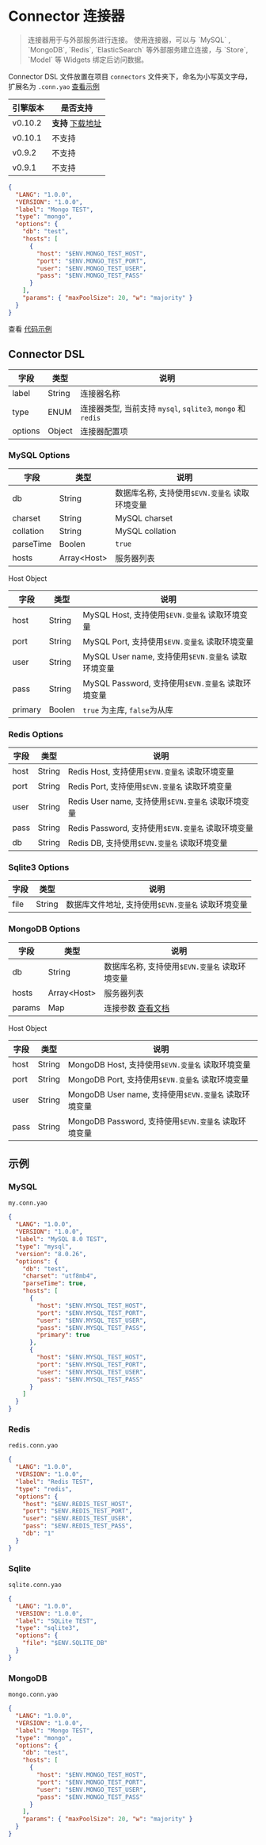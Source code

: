 # Connector 连接器

<blockquote>
  连接器用于与外部服务进行连接。 使用连接器，可以与 `MySQL` , `MongoDB`,
  `Redis`, `ElasticSearch` 等外部服务建立连接，与 `Store`, `Model` 等 Widgets
  绑定后访问数据。
</blockquote>

Connector DSL 文件放置在项目 `connectors` 文件夹下，命名为小写英文字母，扩展名为 `.conn.yao` [查看示例](https://github.com/YaoApp/yao/tree/main/tests/connectors)

| 引擎版本 | 是否支持                                                         |
| -------- | ---------------------------------------------------------------- |
| v0.10.2  | **支持** [下载地址](https://github.com/YaoApp/website-doc-zh-CN) |
| v0.10.1  | 不支持                                                           |
| v0.9.2   | 不支持                                                           |
| v0.9.1   | 不支持                                                           |

<Detail title="查看源码">

```json
{
  "LANG": "1.0.0",
  "VERSION": "1.0.0",
  "label": "Mongo TEST",
  "type": "mongo",
  "options": {
    "db": "test",
    "hosts": [
      {
        "host": "$ENV.MONGO_TEST_HOST",
        "port": "$ENV.MONGO_TEST_PORT",
        "user": "$ENV.MONGO_TEST_USER",
        "pass": "$ENV.MONGO_TEST_PASS"
      }
    ],
    "params": { "maxPoolSize": 20, "w": "majority" }
  }
}
```

</Detail>

查看 [代码示例](#示例)

## Connector DSL

| 字段    | 类型   | 说明                                                        |
| ------- | ------ | ----------------------------------------------------------- |
| label   | String | 连接器名称                                                  |
| type    | ENUM   | 连接器类型, 当前支持 `mysql`, `sqlite3`, `mongo` 和 `redis` |
| options | Object | 连接器配置项                                                |

### MySQL Options

| 字段      | 类型          | 说明                                           |
| --------- | ------------- | ---------------------------------------------- |
| db        | String        | 数据库名称, 支持使用`$EVN.变量名` 读取环境变量 |
| charset   | String        | MySQL charset                                  |
| collation | String        | MySQL collation                                |
| parseTime | Boolen        | `true`                                         |
| hosts     | Array\<Host\> | 服务器列表                                     |

Host Object

| 字段    | 类型   | 说明                                                |
| ------- | ------ | --------------------------------------------------- |
| host    | String | MySQL Host, 支持使用`$EVN.变量名` 读取环境变量      |
| port    | String | MySQL Port, 支持使用`$EVN.变量名` 读取环境变量      |
| user    | String | MySQL User name, 支持使用`$EVN.变量名` 读取环境变量 |
| pass    | String | MySQL Password, 支持使用`$EVN.变量名` 读取环境变量  |
| primary | Boolen | `true` 为主库, `false`为从库                        |

### Redis Options

| 字段 | 类型   | 说明                                                |
| ---- | ------ | --------------------------------------------------- |
| host | String | Redis Host, 支持使用`$EVN.变量名` 读取环境变量      |
| port | String | Redis Port, 支持使用`$EVN.变量名` 读取环境变量      |
| user | String | Redis User name, 支持使用`$EVN.变量名` 读取环境变量 |
| pass | String | Redis Password, 支持使用`$EVN.变量名` 读取环境变量  |
| db   | String | Redis DB, 支持使用`$EVN.变量名` 读取环境变量        |

### Sqlite3 Options

| 字段 | 类型   | 说明                                               |
| ---- | ------ | -------------------------------------------------- |
| file | String | 数据库文件地址, 支持使用`$EVN.变量名` 读取环境变量 |

### MongoDB Options

| 字段   | 类型          | 说明                                                                                                             |
| ------ | ------------- | ---------------------------------------------------------------------------------------------------------------- |
| db     | String        | 数据库名称, 支持使用`$EVN.变量名` 读取环境变量                                                                   |
| hosts  | Array\<Host\> | 服务器列表                                                                                                       |
| params | Map           | 连接参数 [查看文档](https://www.mongodb.com/docs/drivers/go/current/fundamentals/connection/#connection-options) |

Host Object

| 字段 | 类型   | 说明                                                  |
| ---- | ------ | ----------------------------------------------------- |
| host | String | MongoDB Host, 支持使用`$EVN.变量名` 读取环境变量      |
| port | String | MongoDB Port, 支持使用`$EVN.变量名` 读取环境变量      |
| user | String | MongoDB User name, 支持使用`$EVN.变量名` 读取环境变量 |
| pass | String | MongoDB Password, 支持使用`$EVN.变量名` 读取环境变量  |

## 示例

### MySQL

`my.conn.yao`

```json
{
  "LANG": "1.0.0",
  "VERSION": "1.0.0",
  "label": "MySQL 8.0 TEST",
  "type": "mysql",
  "version": "8.0.26",
  "options": {
    "db": "test",
    "charset": "utf8mb4",
    "parseTime": true,
    "hosts": [
      {
        "host": "$ENV.MYSQL_TEST_HOST",
        "port": "$ENV.MYSQL_TEST_PORT",
        "user": "$ENV.MYSQL_TEST_USER",
        "pass": "$ENV.MYSQL_TEST_PASS",
        "primary": true
      },
      {
        "host": "$ENV.MYSQL_TEST_HOST",
        "port": "$ENV.MYSQL_TEST_PORT",
        "user": "$ENV.MYSQL_TEST_USER",
        "pass": "$ENV.MYSQL_TEST_PASS"
      }
    ]
  }
}
```

### Redis

`redis.conn.yao`

```json
{
  "LANG": "1.0.0",
  "VERSION": "1.0.0",
  "label": "Redis TEST",
  "type": "redis",
  "options": {
    "host": "$ENV.REDIS_TEST_HOST",
    "port": "$ENV.REDIS_TEST_PORT",
    "user": "$ENV.REDIS_TEST_USER",
    "pass": "$ENV.REDIS_TEST_PASS",
    "db": "1"
  }
}
```

### Sqlite

`sqlite.conn.yao`

```json
{
  "LANG": "1.0.0",
  "VERSION": "1.0.0",
  "label": "SQLite TEST",
  "type": "sqlite3",
  "options": {
    "file": "$ENV.SQLITE_DB"
  }
}
```

### MongoDB

`mongo.conn.yao`

```json
{
  "LANG": "1.0.0",
  "VERSION": "1.0.0",
  "label": "Mongo TEST",
  "type": "mongo",
  "options": {
    "db": "test",
    "hosts": [
      {
        "host": "$ENV.MONGO_TEST_HOST",
        "port": "$ENV.MONGO_TEST_PORT",
        "user": "$ENV.MONGO_TEST_USER",
        "pass": "$ENV.MONGO_TEST_PASS"
      }
    ],
    "params": { "maxPoolSize": 20, "w": "majority" }
  }
}
```

<Div style={{ display: "flex", justifyContent: "space-between" }}>
  <Link type="prev" title="Import" link="手册/Widgets/Import"></Link>
  <Link type="next" title="Task" link="手册/Widgets/Task"></Link>
</Div>
